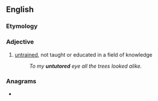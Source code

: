 ==English==

===Etymology===
{{prefix|en|un|tutored}}

===Adjective===
{{en-adj|-}}

# [[untrained]], not taught or educated in a field of knowledge
#: ''To my '''untutored''' eye all the trees looked alike.''

===Anagrams===
* {{anagrams|en|a=denorttuu|outturned|turned out}}